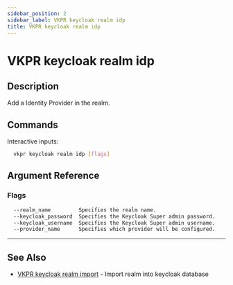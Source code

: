 ```yaml
---
sidebar_position: 2
sidebar_label: VKPR keycloak realm idp
title: VKPR keycloak realm idp
---
```


# VKPR keycloak realm idp

## Description

Add a Identity Provider in the realm.

## Commands

Interactive inputs:

```bash
  vkpr keycloak realm idp [flags]
```

## Argument Reference

### Flags

```sh
  --realm_name         Specifies the realm name.
  --keycloak_password  Specifies the Keycloak Super admin password.
  --keycloak_username  Specifies the Keycloak Super admin username.
  --provider_name      Specifies which provider will be configured.
```

---

## See Also

- [VKPR keycloak realm import](/docs/commands/keycloak/realm/import) - Import realm into keycloak database
